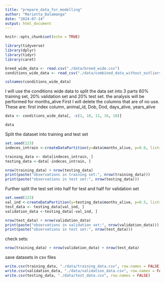 ```yaml
---
title: "prepare_data_for_modelling"
author: "Marietta_Dalamanga"
date: "2024-07-14"
output: html_document
---
```


```r
knitr::opts_chunk$set(echo = TRUE)
```


```r
library(tidyverse)
library(dplyr)
library(tidyr)
library(caret)

```


```r
breed_wide_data <- read.csv("./data/breed_wide.csv")
conditions_wide_data <- read_csv("./data/combined_data_without_outliers.csv", show_col_types = FALSE)
```


```r
colnames(conditions_wide_data)
```

I will use the conditions wide data to split the data set into 3 parts 60% training set, 20% validation set and 20% test set.
the analysis will be performed for months_alive
First I will delete the columns that are of no use. These are: first index column, animal_id, Dob, Dod, days_alive, years_alive
```r

data <- conditions_wide_data[, -c(1, 10, 11, 16, 18)]
```


```r
data
```


Split the dataset into training and test set
```r
set.seed(123)
indeces_intrain <-createDataPartition(y=data$months_alive, p=0.6, list=FALSE)

training_data <- data[indeces_intrain, ]
testing_data <-data[-indeces_intrain, ]

nrow(training_data) + nrow(testing_data)
print(paste("observations in training set:", nrow(training_data)))
print(paste("observations in test set:", nrow(testing_data)))
```

Further split the test set into half for test and half for validation set
```r
set.seed(123)
val_ind <-createDataPartition(y=testing_data$months_alive, p=0.5, list=FALSE)
test_data <- testing_data[val_ind, ]
validation_data <-testing_data[-val_ind, ]

nrow(test_data) + nrow(validation_data)
print(paste("observations in validation set:", nrow(validation_data)))
print(paste("observations in test set:", nrow(test_data)))
```

check sets:
```r
nrow(training_data) + nrow(validation_data) + nrow(test_data)

```




save datasets in csv files
```r
write.csv(training_data, "./data/training_data.csv", row.names = FALSE)
write.csv(validation_data, "./data/validation_data.csv", row.names = FALSE)
write.csv(testing_data, "./data/test_data.csv", row.names = FALSE)
```



